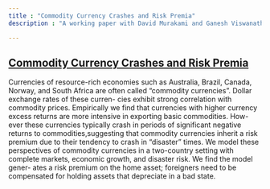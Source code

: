 ```yaml
---
title : "Commodity Currency Crashes and Risk Premia"
description : "A working paper with David Murakami and Ganesh Viswanath"

---
```



## [Commodity Currency Crashes and Risk Premia](https://drive.google.com/file/d/1X_UVCYTe10ZBDMINkCgloLgtJhEETmWq/view)

Currencies of resource-rich economies such as Australia, Brazil, Canada, Norway, and South Africa are often called “commodity currencies”. Dollar exchange rates of these curren-
cies exhibit strong correlation with commodity prices. Empirically we find that currencies with higher currency excess returns are more intensive in exporting basic commodities. How-
ever these currencies typically crash in periods of significant negative returns to commodities,suggesting that commodity currencies inherit a risk premium due to their tendency to crash
in "disaster" times. We model these perspectives of commodity currencies in a two-country setting with complete markets, economic growth, and disaster risk. We find the model gener-
ates a risk premium on the home asset; foreigners need to be compensated for holding assets that depreciate in a bad state.
